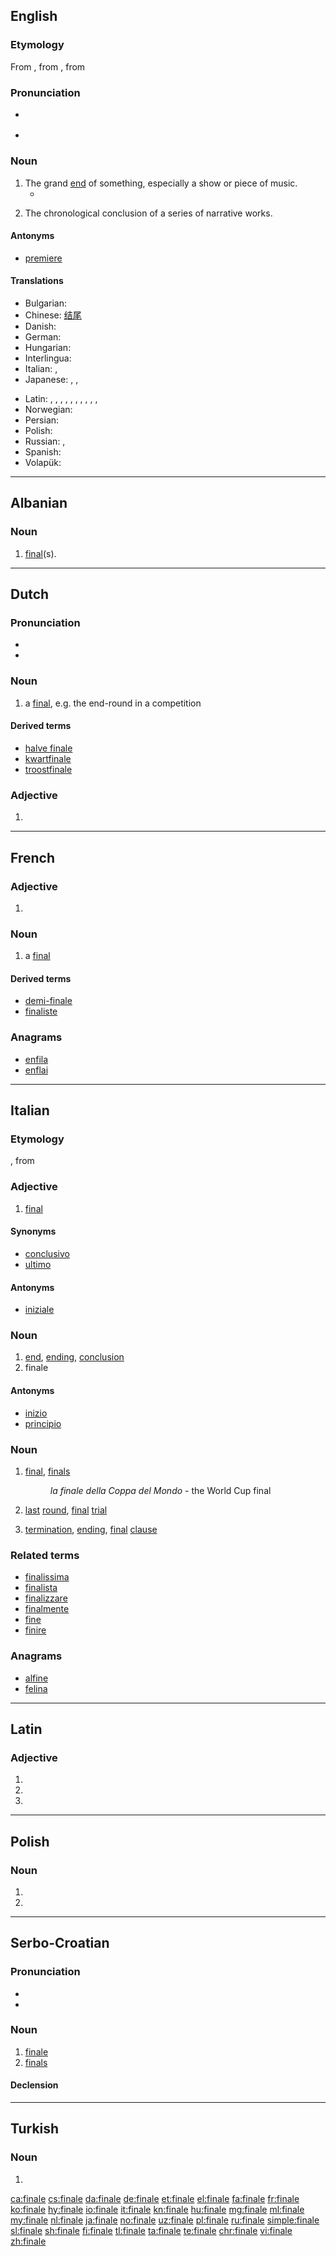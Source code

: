 {{also|Finale|finále}}
==English==

===Etymology===
From {{etyl|it|en}} {{term|finale||end|lang=it}}, from {{etyl|LL.|en}} {{term|finalis|lang=la}}, from {{etyl|la|en}} {{term|finis|lang=la}}

===Pronunciation===
* {{a|UK}} {{IPA|/fɪˈnɑː.li/|lang=en}}
* {{a|US}} {{IPA|/fɨˈnæl.i/|lang=en}}

===Noun===
{{en-noun}}

# The grand [[end]] of something, especially a show or piece of music.
#* {{quote-news
|year=2011
|date=October 29
|author=Phil McNulty
|title=Chelsea   3 - 5   Arsenal
|work=BBC Sport
|url=http://news.bbc.co.uk/sport2/hi/football/15413593.stm
|page=
|passage=Andre Santos equalised and the outstanding Theo Walcott put Arsenal ahead for the first time before Juan Mata's spectacular strike set up the '''finale''' for an enthralling encounter.}}
# {{context|narratology|lang=en}} The chronological conclusion of a series of narrative works.

====Antonyms====
* [[premiere]]

====Translations====
{{trans-top|grand end of something}}
* Bulgarian: {{t+|bg|финал|m|sc=Cyrl}}
* Chinese: [[结尾]]
* Danish: {{t+|da|finale|c}}
* German: {{t+|de|Finale|n}}
* Hungarian: {{t+|hu|finálé}}
* Interlingua: {{t|ia|final}}
* Italian: {{t+|it|finale|m|f}}, {{t+|it|finale|m}}
* Japanese: {{t+|ja|フィナーレ|tr=fināre}}, {{t+|ja|終曲|tr=shūkyoku}}, {{t+|ja|終楽章|tr=shūgakushō}}
{{trans-mid}}
* Latin: {{t+|la|finis|m|f}}, {{t+|la|terminus|m}}, {{t|la|exitus|m}}, {{t|la|extremum|n}}, {{t|la|peractio|f}}, {{t+|la|finis|m|f}}, {{t+|la|terminus|m}}, {{t|la|exitus|m}}, {{t|la|peractio|f}}, {{t|la|extremum|n}}, {{t|la|extremus|m}}
* Norwegian: {{t+|no|finale}}
* Persian: {{t+|fa|فرجام|tr=farjām|sc=fa-Arab}}
* Polish: {{t+|pl|finale}}
* Russian: {{t+|ru|финал|m}}, {{t+|ru|заключение|n}}
* Spanish: {{t+|es|final}}
* Volapük: {{t+|vo|finid}}
{{trans-bottom}}

----

==Albanian==

===Noun===
{{head|sq|noun|g=f|plural|finale}}

# {{context|sports|lang=sq}} [[final]](s).

----

==Dutch==
{{wikipedia|lang=nl}}

===Pronunciation===
* {{IPA|/fiˈnaːlə/|lang=nl}}
* {{audio|Nl-finale.ogg|Audio|lang=nl}}

===Noun===
{{nl-noun|f|-s|finaletje}}

# a [[final]], e.g. the end-round in a competition

====Derived terms====
* [[halve finale]]
* [[kwartfinale]]
* [[troostfinale]]

===Adjective===
{{nl-adj-form}}

# {{nl-adj form of|infl|finaal}}

----

==French==

===Adjective===
{{fr-adj-form}}

# {{feminine of|final|lang=fr}}

===Noun===
{{fr-noun|f}}

# a [[final#Noun|final]]

====Derived terms====
* [[demi-finale]]
* [[finaliste]]

===Anagrams===
* [[enfila#French|enfila]]
* [[enflai#French|enflai]]

----

==Italian==

===Etymology===
{{etyl|LL.|it}} {{term|finalis|lang=la}}, from {{etyl|la|it}} {{term|finis|lang=la}}

===Adjective===
{{it-adj|final|e|i}}

# [[final]]

====Synonyms====
* [[conclusivo]]
* [[ultimo]]

====Antonyms====
* [[iniziale]]

===Noun===
{{it-noun|m}}

# [[end]], [[ending]], [[conclusion]]
# finale

====Antonyms====
* [[inizio]]
* [[principio]]

===Noun===
{{it-noun|f}}

# {{context|sports|lang=it}} [[final]], [[finals]]
#: ''la finale della Coppa del Mondo'' - the World Cup final
# {{context|of contest|lang=it}} [[last]] [[round]], [[final]] [[trial]]
# {{context|linguistics|lang=it}} [[termination]], [[ending]], [[final]] [[clause]]

===Related terms===
* [[finalissima]]
* [[finalista]]
* [[finalizzare]]
* [[finalmente]]
* [[fine]]
* [[finire]]

===Anagrams===
* [[alfine#Italian|alfine]]
* [[felina#Italian|felina]]

----

==Latin==

===Adjective===
{{la-adj-form|fīnāle}}

# {{inflection of|fīnālis||nom|n|s|lang=la}}
# {{inflection of|fīnālis||acc|n|s|lang=la}}
# {{inflection of|fīnālis||voc|n|s|lang=la}}

----

==Polish==

===Noun===
{{head|pl|noun form}}

# {{inflection of|lang=pl|finał||loc|s}}
# {{inflection of|lang=pl|finał||voc|s}}

----

==Serbo-Croatian==

===Pronunciation===
* {{IPA|/finǎːle/|lang=sh}}
* {{hyphenation|fi|na|le|lang=sh}}

===Noun===
{{sh-noun|g=m|g2=n|head=finále|r|финале|фина́ле}}

# [[#English|finale]]
# [[finals]]

====Declension====
{{sh-decl-noun
|finale|finala
|finala|finala
|finalu|finalima
|finale|finala
|finale|finala
|finalu|finalima
|finalem|finalima
}}

----

==Turkish==

===Noun===
{{head|tr|noun form}}

# {{dative of|final|lang=tr}}

[[ca:finale]]
[[cs:finale]]
[[da:finale]]
[[de:finale]]
[[et:finale]]
[[el:finale]]
[[fa:finale]]
[[fr:finale]]
[[ko:finale]]
[[hy:finale]]
[[io:finale]]
[[it:finale]]
[[kn:finale]]
[[hu:finale]]
[[mg:finale]]
[[ml:finale]]
[[my:finale]]
[[nl:finale]]
[[ja:finale]]
[[no:finale]]
[[uz:finale]]
[[pl:finale]]
[[ru:finale]]
[[simple:finale]]
[[sl:finale]]
[[sh:finale]]
[[fi:finale]]
[[tl:finale]]
[[ta:finale]]
[[te:finale]]
[[chr:finale]]
[[vi:finale]]
[[zh:finale]]